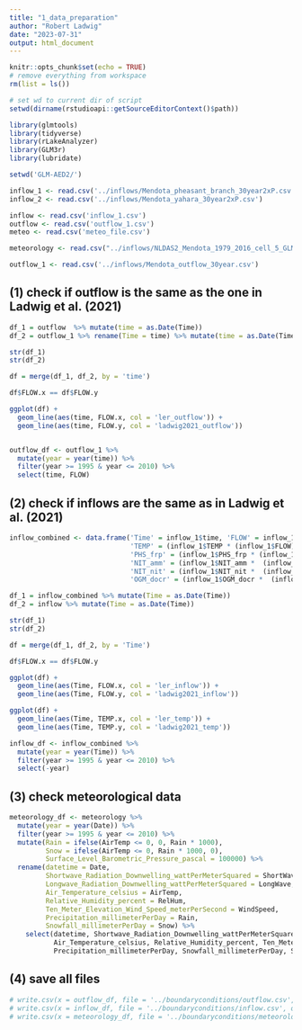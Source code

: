 ```yaml
---
title: "1_data_preparation"
author: "Robert Ladwig"
date: "2023-07-31"
output: html_document
---
```


```r
knitr::opts_chunk$set(echo = TRUE)
# remove everything from workspace
rm(list = ls())

# set wd to current dir of script
setwd(dirname(rstudioapi::getSourceEditorContext()$path))

library(glmtools)
library(tidyverse)
library(rLakeAnalyzer)
library(GLM3r)
library(lubridate)

```

```r
setwd('GLM-AED2/')

inflow_1 <- read.csv('../inflows/Mendota_pheasant_branch_30year2xP.csv')
inflow_2 <- read.csv('../inflows/Mendota_yahara_30year2xP.csv')

inflow <- read.csv('inflow_1.csv')
outflow <- read.csv('outflow_1.csv')
meteo <- read.csv('meteo_file.csv')

meteorology <- read.csv("../inflows/NLDAS2_Mendota_1979_2016_cell_5_GLMReady_cut_timezonecorr.csv")

outflow_1 <- read.csv('../inflows/Mendota_outflow_30year.csv')
```
## (1) check if outflow is the same as the one in Ladwig et al. (2021)

```r
df_1 = outflow  %>% mutate(time = as.Date(Time))
df_2 = outflow_1 %>% rename(Time = time) %>% mutate(time = as.Date(Time))

str(df_1)
str(df_2)

df = merge(df_1, df_2, by = 'time')

df$FLOW.x == df$FLOW.y

ggplot(df) +
  geom_line(aes(time, FLOW.x, col = 'ler_outflow')) +
  geom_line(aes(time, FLOW.y, col = 'ladwig2021_outflow')) 


outflow_df <- outflow_1 %>%
  mutate(year = year(time)) %>%
  filter(year >= 1995 & year <= 2010) %>%
  select(time, FLOW)
```

## (2) check if inflows are the same as in Ladwig et al. (2021)

```r
inflow_combined <- data.frame('Time' = inflow_1$time, 'FLOW' = inflow_1$FLOW + inflow_2$FLOW,
                              'TEMP' = (inflow_1$TEMP * (inflow_1$FLOW)/ (inflow_1$FLOW + inflow_2$FLOW)) + (inflow_2$TEMP * (inflow_2$FLOW)/ (inflow_1$FLOW + inflow_2$FLOW)),
                              'PHS_frp' = (inflow_1$PHS_frp * (inflow_1$FLOW)/ (inflow_1$FLOW + inflow_2$FLOW))  + (inflow_2$PHS_frp *  (inflow_2$FLOW)/ (inflow_1$FLOW + inflow_2$FLOW)),
                              'NIT_amm' = (inflow_1$NIT_amm *  (inflow_1$FLOW)/ (inflow_1$FLOW + inflow_2$FLOW)) + (inflow_2$TEMP *  (inflow_2$FLOW)/ (inflow_1$FLOW + inflow_2$FLOW)),
                              'NIT_nit' = (inflow_1$NIT_nit *  (inflow_1$FLOW)/ (inflow_1$FLOW + inflow_2$FLOW)) + (inflow_2$NIT_nit *  (inflow_2$FLOW)/ (inflow_1$FLOW + inflow_2$FLOW)),
                              'OGM_docr' = (inflow_1$OGM_docr *  (inflow_1$FLOW)/ (inflow_1$FLOW + inflow_2$FLOW)) + (inflow_2$OGM_docr *  (inflow_2$FLOW)/ (inflow_1$FLOW + inflow_2$FLOW)))

df_1 = inflow_combined %>% mutate(Time = as.Date(Time))
df_2 = inflow %>% mutate(Time = as.Date(Time))

str(df_1)
str(df_2)

df = merge(df_1, df_2, by = 'Time')

df$FLOW.x == df$FLOW.y

ggplot(df) +
  geom_line(aes(Time, FLOW.x, col = 'ler_inflow')) +
  geom_line(aes(Time, FLOW.y, col = 'ladwig2021_inflow')) 

ggplot(df) +
  geom_line(aes(Time, TEMP.x, col = 'ler_temp')) +
  geom_line(aes(Time, TEMP.y, col = 'ladwig2021_temp')) 

inflow_df <- inflow_combined %>%
  mutate(year = year(Time)) %>%
  filter(year >= 1995 & year <= 2010) %>%
  select(-year)
```


## (3) check meteorological data

```r
meteorology_df <- meteorology %>%
  mutate(year = year(Date)) %>%
  filter(year >= 1995 & year <= 2010) %>%
  mutate(Rain = ifelse(AirTemp <= 0, 0, Rain * 1000),
         Snow = ifelse(AirTemp <= 0, Rain * 1000, 0),
         Surface_Level_Barometric_Pressure_pascal = 100000) %>%
  rename(datetime = Date,
         Shortwave_Radiation_Downwelling_wattPerMeterSquared = ShortWave,
         Longwave_Radiation_Downwelling_wattPerMeterSquared = LongWave,
         Air_Temperature_celsius = AirTemp, 
         Relative_Humidity_percent = RelHum, 
         Ten_Meter_Elevation_Wind_Speed_meterPerSecond = WindSpeed,
         Precipitation_millimeterPerDay = Rain,
         Snowfall_millimeterPerDay = Snow) %>%
    select(datetime, Shortwave_Radiation_Downwelling_wattPerMeterSquared, Longwave_Radiation_Downwelling_wattPerMeterSquared,
           Air_Temperature_celsius, Relative_Humidity_percent, Ten_Meter_Elevation_Wind_Speed_meterPerSecond,
           Precipitation_millimeterPerDay, Snowfall_millimeterPerDay, Surface_Level_Barometric_Pressure_pascal)
```

## (4) save all files
```r
# write.csv(x = outflow_df, file = '../boundaryconditions/outflow.csv', quote = F, row.names = F)
# write.csv(x = inflow_df, file = '../boundaryconditions/inflow.csv', quote = F, row.names = F)
# write.csv(x = meteorology_df, file = '../boundaryconditions/meteorology.csv', quote = F, row.names = F)
```

